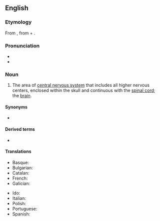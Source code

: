 ==English==
{{wikipedia}}

===Etymology===
{{confix|en|encephalo|on}} From {{etyl|grc|en}} {{m|grc|ἐγκέφαλος||within the head}}, from {{m|grc|ἐν||in}} + {{m|grc|κεφαλή||head}}.

===Pronunciation===
* {{IPA|en|/ɛnˈsɛfələn/}}
* {{IPA|en|/ɛnˈsɛfəlɒn/}}

===Noun===
{{en-noun|s|encephala}}

# {{lb|en|neuroanatomy}} The area of [[central nervous system]] that includes all higher nervous centers, enclosed within the skull and continuous with the [[spinal cord]]; the [[brain]].

====Synonyms====
* {{l|en|brain}}

====Derived terms====
* {{l|en|encephalic}}

====Translations====
{{trans-top|brain}}
* Basque: {{t|eu|entzefalo}}
* Bulgarian: {{t+|bg|мозък|m}}
* Catalan: {{t+|ca|encèfal|m}}
* French: {{t+|fr|encéphale|m}}
* Galician: {{t+|gl|encéfalo}}
{{trans-mid}}
* Ido: {{t+|io|encefalo}}
* Italian: {{t+|it|encefalo|m}}
* Polish: {{t|pl|mózgowie|n}}
* Portuguese: {{t+|pt|encéfalo|m}}
* Spanish: {{t+|es|encéfalo|m}}
{{trans-bottom}}